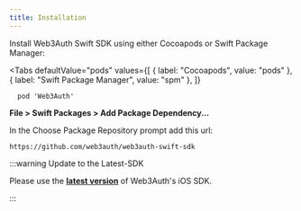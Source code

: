 ```yaml
---
title: Installation
---
```



Install Web3Auth Swift SDK using either Cocoapods or Swift Package Manager:

<Tabs
  defaultValue="pods"
  values={[
    { label: "Cocoapods", value: "pods" },
    { label: "Swift Package Manager", value: "spm" },
  ]}
>
<TabItem value="pods">

```
  pod 'Web3Auth'
```

</TabItem>

<TabItem value="spm">

**File > Swift Packages > Add Package Dependency...**

In the Choose Package Repository prompt add this url:

```
https://github.com/web3auth/web3auth-swift-sdk
```

</TabItem>

</Tabs>

:::warning Update to the Latest-SDK

Please use the **[latest version](https://github.com/Web3Auth/web3auth-swift-sdk/releases)** of Web3Auth's iOS SDK.

:::
